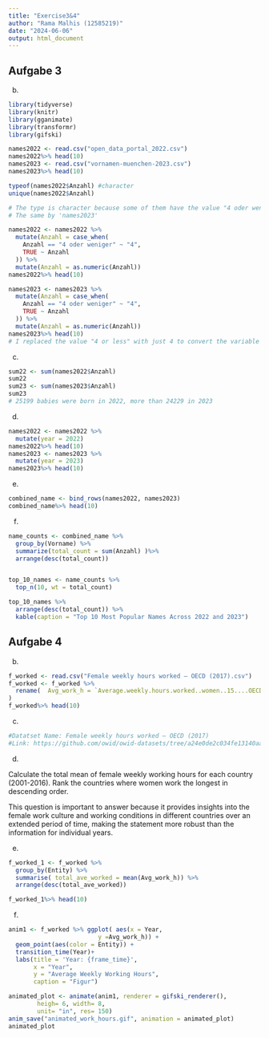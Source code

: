 ```yaml
---
title: "Exercise3&4"
author: "Rama Malhis (12585219)"
date: "2024-06-06"
output: html_document
---
```

## Aufgabe 3

b)

```r
library(tidyverse)
library(knitr)
library(gganimate)
library(transformr)
library(gifski)

names2022 <- read.csv("open_data_portal_2022.csv")
names2022%>% head(10)
names2023 <- read.csv("vornamen-muenchen-2023.csv")
names2023%>% head(10)
```

```r

typeof(names2022$Anzahl) #character
unique(names2022$Anzahl)

# The type is character because some of them have the value "4 oder weniger"
# The same by 'names2023'

names2022 <- names2022 %>%
  mutate(Anzahl = case_when(
    Anzahl == "4 oder weniger" ~ "4",
    TRUE ~ Anzahl
  )) %>%
  mutate(Anzahl = as.numeric(Anzahl))
names2022%>% head(10)

names2023 <- names2023 %>%
  mutate(Anzahl = case_when(
    Anzahl == "4 oder weniger" ~ "4",
    TRUE ~ Anzahl
  )) %>%
  mutate(Anzahl = as.numeric(Anzahl))
names2023%>% head(10)
# I replaced the value "4 or less" with just 4 to convert the variable to numeric
```

c)

```r
sum22 <- sum(names2022$Anzahl)
sum22
sum23 <- sum(names2023$Anzahl)
sum23
# 25199 babies were born in 2022, more than 24229 in 2023

```

d)

```r
names2022 <- names2022 %>%
  mutate(year = 2022)  
names2022%>% head(10)
names2023 <- names2023 %>%
  mutate(year = 2023)  
names2023%>% head(10)
```

e)

```r
combined_name <- bind_rows(names2022, names2023)
combined_name%>% head(10)
```

f)

```r
name_counts <- combined_name %>%
  group_by(Vorname) %>%
  summarize(total_count = sum(Anzahl) )%>%
  arrange(desc(total_count))


top_10_names <- name_counts %>%
  top_n(10, wt = total_count)

top_10_names %>%
  arrange(desc(total_count)) %>%
  kable(caption = "Top 10 Most Popular Names Across 2022 and 2023")
```

## Aufgabe 4
b)

```r
f_worked <- read.csv("Female weekly hours worked – OECD (2017).csv")
f_worked <- f_worked %>% 
  rename(  Avg_work_h = `Average.weekly.hours.worked..women..15....OECD.Labor.Force.Statistics..2017..`
)
f_worked%>% head(10)

```

c)

```r
#Datatset Name: Female weekly hours worked – OECD (2017)
#Link: https://github.com/owid/owid-datasets/tree/a24e0de2c034fe13140aab88ef7579a150151ce2/datasets/Female%20weekly%20hours%20worked%20%E2%80%93%20OECD%20(2017)

```

d)

Calculate the total mean of female weekly working hours for each country (2001-2016). Rank the countries where women work the longest in descending order.

This question is important to answer because it provides insights into the female work culture and working conditions in different countries over an extended period of time, making the statement more robust than the information for individual years.

e)

```r
f_worked_1 <- f_worked %>% 
  group_by(Entity) %>%
  summarise( total_ave_worked = mean(Avg_work_h)) %>%
  arrange(desc(total_ave_worked))

f_worked_1%>% head(10)
```

f)

```r

anim1 <- f_worked %>% ggplot( aes(x = Year, 
                         y =Avg_work_h)) +
  geom_point(aes(color = Entity)) +
  transition_time(Year)+
  labs(title = 'Year: {frame_time}',
       x = "Year",
       y = "Average Weekly Working Hours",
       caption = "Figur")

animated_plot <- animate(anim1, renderer = gifski_renderer(),
        heigh= 6, width= 8,
        unit= "in", res= 150)
anim_save("animated_work_hours.gif", animation = animated_plot)
animated_plot
```
